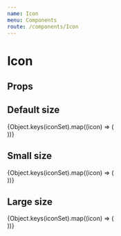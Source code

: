 ```yaml
---
name: Icon
menu: Components
route: /components/Icon
---
```




# Icon

## Props
<Props of={Icon} />

## Default size
<div style={{ background: '#333', display: 'flex' }}>
  {Object.keys(iconSet).map((icon) => (
    <div style={{ padding: 10 }}>
    <Icon icon={icon} size="m" />
    </div>
  ))}
</div>

## Small size
<div style={{ background: '#333', display: 'flex' }}>
  {Object.keys(iconSet).map((icon) => (
    <div style={{ padding: 10 }}>
    <Icon icon={icon} size="s" />
    </div>
  ))}
</div>

## Large size
<div style={{ background: '#333', display: 'flex' }}>
  {Object.keys(iconSet).map((icon) => (
    <div style={{ padding: 10 }}>
    <Icon icon={icon} size="l" />
    </div>
  ))}
</div>
